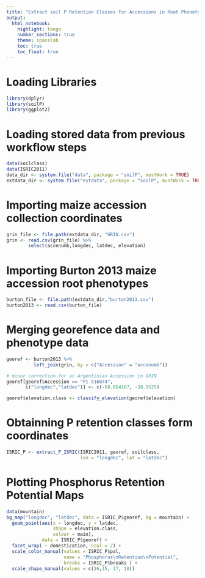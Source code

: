 ```yaml
---
title: "Extract soil P Retention Classes for Accessions in Root Phenotype Study"
output:
  html_notebook:
    highlight: tango
    number_sections: true
    theme: spacelab
    toc: true
    toc_float: true
---
```


# Loading Libraries

```r
library(dplyr)
library(soilP)
library(ggplot2)
```

# Loading stored data from previous workflow steps

```r
data(soilclass)
data(ISRIC2011)
data_dir <- system.file("data", package = "soilP", mustWork = TRUE)
extdata_dir <- system.file("extdata", package = "soilP", mustWork = TRUE)
```

# Importing  maize accession collection coordinates

```r
grin_file <- file.path(extdata_dir, "GRIN.csv")
grin <- read.csv(grin_file) %>%
        select(accenumb,longdec, latdec, elevation)
```

# Importing Burton 2013 maize accession root phenotypes
```r
burton_file <- file.path(extdata_dir,"burton2013.csv")
burton2013 <- read.csv(burton_file)
```

# Merging georefence data and phenotype data
```r
georef <- burton2013 %>%
          left_join(grin, by = c("Accession" = "accenumb"))

# minor correction for an Argentinian Accession in GRIN
georef[georef$Accession == "PI 516074",
       c("longdec","latdec")] <- c(-68.064167, -38.9525)

georef$elevation.class <- classify_elevation(georef$elevation)
```


# Obtainning P retention classes form coordinates

```r
ISRIC_P <- extract_P_ISRIC(ISRIC2011, georef, soilclass,
                           lon = "longdec", lat = "latdec")
```

# Plotting Phosphorus Retention Potential Maps
```r
data(mountain)
bg_map("longdec", "latdec", data = ISRIC_P$georef, bg = mountain) +
  geom_point(aes(x = longdec, y = latdec,
                 shape = elevation.class,
                 colour = main), 
             data = ISRIC_P$georef) +
  facet_wrap( ~ domestication, ncol = 2) +
  scale_color_manual(values = ISRIC_P$pal,
                     name = "Phosphorus\nRetention\nPotential",
                     breaks = ISRIC_P$breaks ) +
  scale_shape_manual(values = c(16,15, 17, 18))
```
